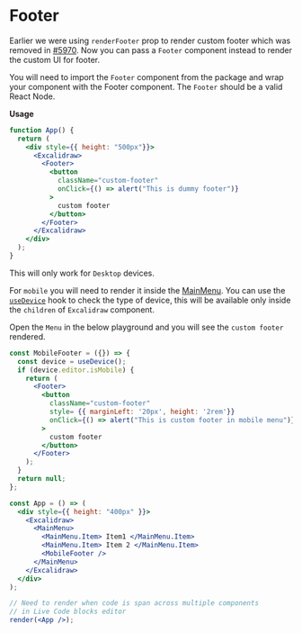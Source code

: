 # Footer

Earlier we were using `renderFooter` prop to render custom footer which was removed in [#5970](https://github.com/excalidraw/excalidraw/pull/5970). Now you can pass a `Footer` component instead to render the custom UI for footer.

You will need to import the `Footer` component from the package and wrap your component with the Footer component. The `Footer` should be a valid React Node.

**Usage**

```jsx live
function App() {
  return (
    <div style={{ height: "500px"}}>
      <Excalidraw>
        <Footer>
          <button
            className="custom-footer"
            onClick={() => alert("This is dummy footer")}
          >
            custom footer
          </button>
        </Footer>
      </Excalidraw>
    </div>
  );
}
```

This will only work for `Desktop` devices.

For `mobile` you will need to render it inside the [MainMenu](#mainmenu). You can use the [`useDevice`](#useDevice) hook to check the type of device, this will be available only inside the `children` of `Excalidraw` component.

Open the `Menu` in the below playground and you will see the `custom footer` rendered.

```jsx live noInline
const MobileFooter = ({}) => {
  const device = useDevice();
  if (device.editor.isMobile) {
    return (
      <Footer>
        <button
          className="custom-footer"
          style= {{ marginLeft: '20px', height: '2rem'}}
          onClick={() => alert("This is custom footer in mobile menu")}
        >
          custom footer
        </button>
      </Footer>
    );
  }
  return null;
};

const App = () => (
  <div style={{ height: "400px" }}>
    <Excalidraw>
      <MainMenu>
        <MainMenu.Item> Item1 </MainMenu.Item>
        <MainMenu.Item> Item 2 </MainMenu.Item>
        <MobileFooter />
      </MainMenu>
    </Excalidraw>
  </div>
);

// Need to render when code is span across multiple components
// in Live Code blocks editor
render(<App />);
```
